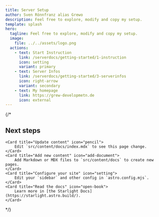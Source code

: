 ```yaml
---
title: Server Setup
author: Sven Rönnfranz alias Grewo
description: Feel free to explore, modify and copy my setup.
template: splash
hero:
  tagline: Feel free to explore, modify and copy my setup.
  image:
    file: ../../assets/logo.png
  actions:
    - text: Start Instruction
      link: /serverdocs/getting-started/1-instruction
      icon: setting
      variant: primary
    - text: Server Infos
      link: /serverdocs/getting-started/3-serverinfos
      icon: right-arrow
      variant: secondary
    - text: My homepage
      link: https://grew-developmetn.de
      icon: external
---
```



{/*
## Next steps

<CardGrid stagger>

	<Card title="Update content" icon="pencil">
		Edit `src/content/docs/index.mdx` to see this page change.
	</Card>
	<Card title="Add new content" icon="add-document">
		Add Markdown or MDX files to `src/content/docs` to create new pages.
	</Card>
	<Card title="Configure your site" icon="setting">
		Edit your `sidebar` and other config in `astro.config.mjs`.
	</Card>
	<Card title="Read the docs" icon="open-book">
		Learn more in [the Starlight Docs](https://starlight.astro.build/).
	</Card>

</CardGrid>
*/}
